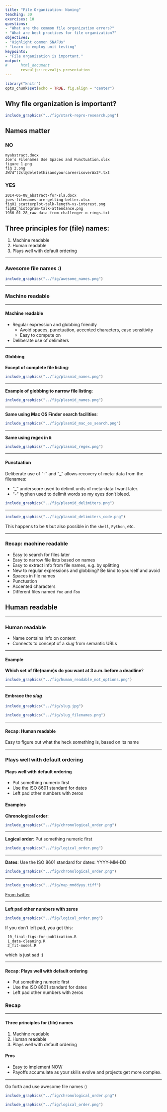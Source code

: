```yaml
---
title: "File Organization: Naming"
teaching: 30
exercises: 10
questions:
- "What are the common file organization errors?"
- "What are best practices for file organization?"
objectives:
- "Highlight common SNAFUs"
- "Learn to employ unit testing"
keypoints:
- "File organization is important."
output:  
#      html_document
       revealjs::revealjs_presentation
---
```

```r
library("knitr")
opts_chunk$set(echo = TRUE, fig.align = "center")
```

## Why file organization is important? 

```r
include_graphics("../fig/stark-repro-research.png")
```


## Names matter

### NO
```
myabstract.docx
Joe’s Filenames Use Spaces and Punctuation.xlsx
figure 1.png
fig 2.png
JW7d^(2sl@deletethisandyourcareerisoverWx2*.txt
```

### YES
```
2014-06-08_abstract-for-sla.docx
joes-filenames-are-getting-better.xlsx
fig01_scatterplot-talk-length-vs-interest.png
fig02_histogram-talk-attendance.png
1986-01-28_raw-data-from-challenger-o-rings.txt
```

## Three principles for (file) names:

1. Machine readable
1. Human readable
1. Plays well with default ordering

***
### Awesome file names :)

```r
include_graphics("../fig/awesome_names.png")
```

***
### Machine readable

***
#### Machine readable

- Regular expression and globbing friendly
    - Avoid spaces, punctuation, accented characters, case sensitivity
    - Easy to compute on

- Deliberate use of delimiters

***
#### Globbing

**Except of complete file listing**:

```r
include_graphics("../fig/plasmid_names.png")
```

*** 
**Example of globbing to narrow file listing**:

```r
include_graphics("../fig/plasmid_names.png")
```

***
**Same using Mac OS Finder search facilities**:

```r
include_graphics("../fig/plasmid_mac_os_search.png")
```

***
**Same using regex in `R`**:

```r
include_graphics("../fig/plasmid_regex.png")
```

***
#### Punctuation

Deliberate use of "-" and "_" allows recovery of meta-data from the filenames:

- "_" underscore used to delimit units of meta-data I want later.
- "-" hyphen used to delimit words so my eyes don't bleed.

```r
include_graphics("../fig/plasmid_delimiters.png")
```

***
```r
include_graphics("../fig/plasmid_delimiters_code.png")
```

This happens to be `R` but also possible in the `shell`, `Python`, etc.

***
### Recap: machine readable

- Easy to search for files later
- Easy to narrow file lists based on names
- Easy to extract info from file names, e.g. by splitting
- New to regular expressions and globbing? Be kind to yourself and avoid
- Spaces in file names
- Punctuation
- Accented characters
- Different files named `foo` and `Foo`

## Human readable

***
### Human readable

- Name contains info on content
- Connects to concept of a *slug* from semantic URLs

*** 
#### Example

**Which set of file(name)s do you want at 3 a.m. before a deadline**?

```r
include_graphics("../fig/human_readable_not_options.png")
```

***
#### Embrace the *slug*

```r
include_graphics("../fig/slug.jpg")
```

```r
include_graphics("../fig/slug_filenames.png")
```

***
#### Recap: Human readable

Easy to figure out what the heck something is, based on its name

***

### Plays well with default ordering

#### Plays well with default ordering

- Put something numeric first
- Use the ISO 8601 standard for dates
- Left pad other numbers with zeros

#### Examples

**Chronological order**:

```r
include_graphics("../fig/chronological_order.png")
```

***
**Logical order**: Put something numeric first

```r
include_graphics("../fig/logical_order.png")
```

***

**Dates**: Use the ISO 8601 standard for dates: YYYY-MM-DD

```r
include_graphics("../fig/chronological_order.png")
```

***

```r
include_graphics("../fig/map_mmddyyy.tiff")
```

[From twitter](https://twitter.com/donohoe/status/597876118688026624)

***
**Left pad other numbers with zeros**

```r
include_graphics("../fig/logical_order.png")
```

If you don’t left pad, you get this:

```
 10_final-figs-for-publication.R
 1_data-cleaning.R
 2_fit-model.R
```

which is just sad :(

***
#### Recap: Plays well with default ordering

- Put something numeric first
- Use the ISO 8601 standard for dates
- Left pad other numbers with zeros

### Recap

*** 
#### Three principles for (file) names

1. Machine readable
1. Human readable
1. Plays well with default ordering

#### Pros

- Easy to implement NOW
- Payoffs accumulate as your skills evolve and projects get more complex.

***
Go forth and use awesome file names :)

```r
include_graphics("../fig/chronological_order.png")
```

```r
include_graphics("../fig/logical_order.png")
```
